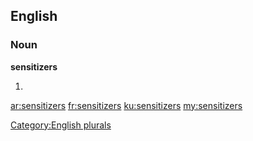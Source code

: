 ==English==

===Noun===
'''sensitizers'''

# {{plural of|[[sensitizer]]}}

[[Category:English plurals]]

[[ar:sensitizers]]
[[fr:sensitizers]]
[[ku:sensitizers]]
[[my:sensitizers]]